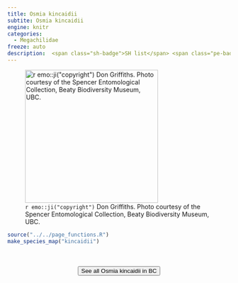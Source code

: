 ```yaml
---
title: Osmia kincaidii
subtite: Osmia kincaidii
engine: knitr
categories:
  - Megachilidae
freeze: auto
description:  <span class="sh-badge">SH list</span> <span class="pe-badge">PM Evidence</span>
---
```

![`r emo::ji("copyright")` Don Griffiths. Photo courtesy of the Spencer Entomological Collection, Beaty Biodiversity Museum, UBC.](https://www.zoology.ubc.ca/entomology/main/Hymenoptera/Megachilidae/Osmia%20kincaidii%20female%20(3lateral)%20.jpg){height=300}





```r
source("../../page_functions.R")
make_species_map("kincaidii")
```
<br><br>
<center>


<a href="https://www.zoology.ubc.ca/entomology/main/Hymenoptera/Megachilidae/Osmia%20kincaidii.php"><button type="button" class="btn btn-secondary">See all Osmia kincaidii in BC <i class="fa-solid fa-arrow-up-right-from-square"></i> </button></a>
</center>
